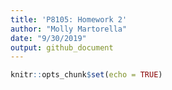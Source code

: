 ```yaml
---
title: 'P8105: Homework 2'
author: "Molly Martorella"
date: "9/30/2019"
output: github_document
---
```


```r
knitr::opts_chunk$set(echo = TRUE)
```
